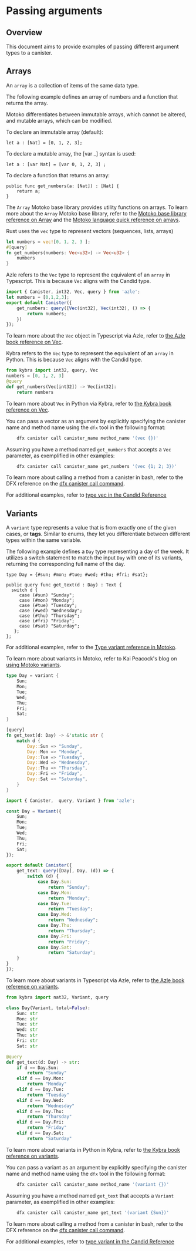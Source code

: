 
# Passing arguments

## Overview 

This document aims to provide examples of passing different argument types to a canister.

## Arrays

An `array` is a collection of items of the same data type.

The following example defines an array of numbers and a function that returns the array.

<Tabs groupId="language">
<TabItem value="motoko" label="Motoko"t>

Motoko differentiates between immutable arrays, which cannot be altered, and mutable arrays, which can be modified.

To declare an immutable array (default):

```motoko
let a : [Nat] = [0, 1, 2, 3];
```

To declare a mutable array, the [var _] syntax is used:

```
let a : [var Nat] = [var 0, 1, 2, 3] ;
```

To declare a function that returns an array:

```
public func get_numbers(a: [Nat]) : [Nat] {
    return a;
}
```

The `Array` Motoko base library provides utility functions on arrays. To learn more about the `Array` Motoko base library, refer to the [Motoko base library reference on Array](https://internetcomputer.org/docs/current/motoko/main/base/Array) and the [Motoko language quick reference on arrays](https://internetcomputer.org/docs/current/motoko/main/language-manual/#arrays).

</TabItem>

<TabItem value="rust" label="Rust">

Rust uses the `vec` type to represent vectors (sequences, lists, arrays)

```rust
let numbers = vec![0, 1, 2, 3 ];
#[query]
fn get_numbers(numbers: Vec<u32>) -> Vec<u32> {
    numbers
}
```

</TabItem>

<TabItem value="typescript" label="Typescript">

Azle refers to the `Vec` type to represent the equivalent of an `array` in Typescript. This is because `Vec` aligns with the Candid type.

```typescript
import { Canister, int32, Vec, query } from 'azle';
let numbers = [0,1,2,3];
export default Canister({
    get_numbers: query([Vec(int32], Vec(int32), () => {
        return numbers;
    })
});
```
To learn more about the `Vec` object in Typescript via Azle, refer to [the Azle book reference on Vec](https://demergent-labs.github.io/azle/reference/candid/vec.html?highlight=array#vec).

</TabItem>

<TabItem value="python" label="Python">

Kybra refers to the `Vec` type to represent the equivalent of an `array` in Python. This is because `Vec` aligns with the Candid type.

```python
from kybra import int32, query, Vec
numbers = [0, 1, 2, 3]
@query
def get_numbers(Vec[int32]) -> Vec[int32]:
    return numbers
```
To learn more about `Vec` in Python via Kybra, refer to [the Kybra book reference on Vec](https://demergent-labs.github.io/kybra/reference/candid/vec.html).

</TabItem>

<TabItem value="bash" label="bash">

You can pass a vector as an argument by explicitly specifying the canister name and method name using the `dfx` tool in the following format:

```bash
    dfx canister call canister_name method_name '(vec {})'
```
Assuming you have a method named `get_numbers` that accepts a `Vec` parameter, as exemplified in other examples:

```bash
    dfx canister call canister_name get_numbers '(vec {1; 2; 3})'
```
To learn more about calling a method from a canister in bash, refer to the DFX reference on the [dfx canister call command](https://internetcomputer.org/docs/current/references/cli-reference/dfx-canister#dfx-canister-call). 

For additional examples, refer to [type vec in the Candid Reference](https://internetcomputer.org/docs/current/references/candid-ref#type-vec-t)

</TabItem>
</Tabs>

## Variants

A `variant` type represents a value that is from exactly one of the given cases, or **tags**. Similar to enums, they let you differentiate between different types within the same variable.

The following example defines a `Day` type representing a day of the week. It utilizes a switch statement to match the input `Day` with one of its variants, returning the corresponding full name of the day.

<Tabs groupId="language">
<TabItem value="motoko" label="Motoko" default>

```motoko
type Day = {#sun; #mon; #tue; #wed; #thu; #fri; #sat};

public query func get_text(d : Day) : Text {
  switch d {
     case (#sun) "Sunday";
     case (#mon) "Monday";
     case (#tue) "Tuesday";
     case (#wed) "Wednesday";
     case (#thu) "Thursday";
     case (#fri) "Friday";
     case (#sat) "Saturday";
   };
};
```
For additional examples, refer to the [Type variant reference in Motoko](https://internetcomputer.org/docs/current/motoko/main/overview/#variants).

To learn more about variants in Motoko, refer to Kai Peacock's blog on [using Motoko variants](https://kyle-peacock.com/blog/motoko/using-variants/#:~:text=Motoko%20variants%20are%20a%20cool,storing%2C%20similar%20to%20an%20enum.). 

</TabItem>

<TabItem value="rust" label="Rust">

```rust
type Day = variant {
    Sun;
    Mon;
    Tue;
    Wed;
    Thu;
    Fri;
    Sat;
}

[query]
fn get_text(d: Day) -> &'static str {
    match d {
        Day::Sun => "Sunday",
        Day::Mon => "Monday",
        Day::Tue => "Tuesday",
        Day::Wed => "Wednesday",
        Day::Thu => "Thursday",
        Day::Fri => "Friday",
        Day::Sat => "Saturday",
    }
}
```

</TabItem>

<TabItem value="typescript" label="Typescript">

```typescript
import { Canister,  query, Variant } from 'azle';

const Day = Variant({
    Sun;
    Mon;
    Tue;
    Wed;
    Thu;
    Fri;
    Sat;
});

export default Canister({
    get_text: query([Day], Day, (d)) => {
        switch (d) {
            case Day.Sun:
                return "Sunday";
            case Day.Mon:
                return "Monday";
            case Day.Tue:
                return "Tuesday";
            case Day.Wed:
                return "Wednesday";
            case Day.Thu:
                return "Thursday";
            case Day.Fri:
                return "Friday";
            case Day.Sat:
                return "Saturday";
    }
}
});
```
To learn more about variants in Typescript via Azle, refer to [the Azle book reference on variants](https://demergent-labs.github.io/azle/reference/candid/variant.html?highlight=variant#variant).

</TabItem>

<TabItem value="python" label="Python">

```python
from kybra import nat32, Variant, query

class Day(Variant, total=False):
    Sun: str
    Mon: str
    Tue: str
    Wed: str
    Thu: str
    Fri: str
    Sat: str

@query
def get_text(d: Day) -> str:
    if d == Day.Sun:
        return "Sunday"
    elif d == Day.Mon:
        return "Monday"
    elif d == Day.Tue:
        return "Tuesday"
    elif d == Day.Wed:
        return "Wednesday"
    elif d == Day.Thu:
        return "Thursday"
    elif d == Day.Fri:
        return "Friday"
    elif d == Day.Sat:
        return "Saturday"
```

To learn more about variants in Python in Kybra, refer to [the Kybra book reference on variants](https://demergent-labs.github.io/kybra/reference/candid/variant.html).

</TabItem>

<TabItem value="bash" label="bash">

You can pass a variant as an argument by explicitly specifying the canister name and method name using the `dfx` tool in the following format:

```bash
    dfx canister call canister_name method_name '(variant {})'
```
Assuming you have a method named `get_text` that accepts a `Variant` parameter, as exemplified in other examples:

```bash
    dfx canister call canister_name get_text '(variant {Sun})'
```
To learn more about calling a method from a canister in bash, refer to the DFX reference on the [dfx canister call command](https://internetcomputer.org/docs/current/references/cli-reference/dfx-canister#dfx-canister-call). 

For additional examples, refer to [type variant in the Candid Reference](https://internetcomputer.org/docs/current/references/candid-ref#type-variant--n--t--)

</TabItem>
</Tabs>
